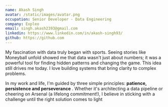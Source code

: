 ```yaml
---
name: Akash Singh
avatar: /static/images/avatar.png
occupation: Senior Developer - Data Engineering
company: Expleo
email: singh.akash2393@gmail.com
linkedin: https://www.linkedin.com/in/akash-singh93/
github: https://github.com
---
```


My fascination with data truly began with sports. Seeing stories like Moneyball unfold showed me that data wasn't just about numbers; it was a powerful tool for finding hidden patterns and changing the game. This idea still drives me today. I love building systems that bring clarity to complex problems.

In my work and life, I'm guided by three simple principles: **patience, persistence and perseverance** . Whether it's architecting a data pipeline or cheering on Arsenal (a lifelong commitment!), I believe in sticking with a challenge until the right solution comes to light